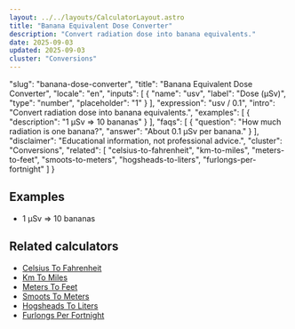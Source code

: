 ```yaml
---
layout: ../../layouts/CalculatorLayout.astro
title: "Banana Equivalent Dose Converter"
description: "Convert radiation dose into banana equivalents."
date: 2025-09-03
updated: 2025-09-03
cluster: "Conversions"
---
```


  "slug": "banana-dose-converter",
  "title": "Banana Equivalent Dose Converter",
  "locale": "en",
  "inputs": [
    {
      "name": "usv",
      "label": "Dose (µSv)",
      "type": "number",
      "placeholder": "1"
    }
  ],
  "expression": "usv / 0.1",
  "intro": "Convert radiation dose into banana equivalents.",
  "examples": [
    {
      "description": "1 µSv ⇒ 10 bananas"
    }
  ],
  "faqs": [
    {
      "question": "How much radiation is one banana?",
      "answer": "About 0.1 µSv per banana."
    }
  ],
  "disclaimer": "Educational information, not professional advice.",
  "cluster": "Conversions",
  "related": [
    "celsius-to-fahrenheit",
    "km-to-miles",
    "meters-to-feet",
    "smoots-to-meters",
    "hogsheads-to-liters",
    "furlongs-per-fortnight"
  ]
}

<Calculator schema={schema} />

## Examples

- 1 µSv ⇒ 10 bananas

## Related calculators

- [Celsius To Fahrenheit](/calculators/celsius-to-fahrenheit/)
- [Km To Miles](/calculators/km-to-miles/)
- [Meters To Feet](/calculators/meters-to-feet/)
- [Smoots To Meters](/calculators/smoots-to-meters/)
- [Hogsheads To Liters](/calculators/hogsheads-to-liters/)
- [Furlongs Per Fortnight](/calculators/furlongs-per-fortnight/)

